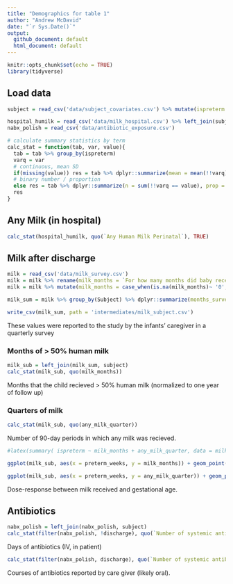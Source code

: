 ```yaml
---
title: "Demographics for table 1"
author: "Andrew McDavid"
date: "`r Sys.Date()`"
output: 
  github_document: default
  html_document: default
---
```


```r
knitr::opts_chunk$set(echo = TRUE)
library(tidyverse)
```

## Load data

```r
subject = read_csv('data/subject_covariates.csv') %>% mutate(ispreterm = preterm_weeks >= 0)

hospital_humilk = read_csv('data/milk_hospital.csv') %>% left_join(subject)
nabx_polish = read_csv('data/antibiotic_exposure.csv')

# calculate summary statistics by term
calc_stat = function(tab, var, value){
  tab = tab %>% group_by(ispreterm)
  varq = var
  # continuous, mean SD
  if(missing(value)) res = tab %>% dplyr::summarize(mean = mean(!!varq), sd = sd(!!varq))
  # binary number / proportion
  else res = tab %>% dplyr::summarize(n = sum(!!varq == value), prop = mean(!!varq==value))
  res
}
```

## Any Milk (in hospital)

```r
calc_stat(hospital_humilk, quo(`Any Human Milk Perinatal`), TRUE)

```

## Milk after discharge

```r
milk = read_csv('data/milk_survey.csv')
milk = milk %>% rename(milk_months = `For how many months did baby receive breast milk for more than half of feedings`) 
milk = milk %>% mutate(milk_months = case_when(is.na(milk_months)~ '0', milk_months == 'Less than 1' ~ '0.5', TRUE ~ milk_months), milk_months = as.numeric(milk_months))

milk_sum = milk %>% group_by(Subject) %>% dplyr::summarize(months_surveyed = n()*3, milk_months = mean(milk_months/3, na.rm = TRUE)*12, any_milk_quarter = mean(`Did baby receive breast milk since last visit`=='Yes', na.rm = TRUE)*4)

write_csv(milk_sum, path = 'intermediates/milk_subject.csv')
```

These values were reported to the study by the infants' caregiver in a quarterly survey

### Months of > 50% human milk

```r
milk_sub = left_join(milk_sum, subject)
calc_stat(milk_sub, quo(milk_months))
```

Months that the child recieved > 50% human milk (normalized to one year of follow up)

### Quarters of milk

```r
calc_stat(milk_sub, quo(any_milk_quarter))
```
Number of 90-day periods in which any milk was recieved.

```r
#latex(summary( ispreterm ~ milk_months + any_milk_quarter, data = milk_sum, method = 'reverse', test = TRUE, prmsd = TRUE, continuous = 3))

ggplot(milk_sub, aes(x = preterm_weeks, y = milk_months)) + geom_point() + geom_smooth()

ggplot(milk_sub, aes(x = preterm_weeks, y = any_milk_quarter)) + geom_point() + geom_smooth()
```

Dose-response between milk received and gestational age.

## Antibiotics

```r
nabx_polish = left_join(nabx_polish, subject)
calc_stat(filter(nabx_polish, !discharge), quo(`Number of systemic antibiotic`)) 
```

Days of antibiotics (IV, in patient)

```r
calc_stat(filter(nabx_polish, discharge), quo(`Number of systemic antibiotic`)) 
```

Courses of antibiotics reported by care giver (likely oral).
